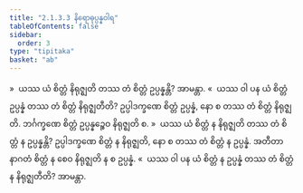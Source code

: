```yaml
---
title: "2.1.3.3 နိရောဓုပ္ပန္နဝါရ"
tableOfContents: false
sidebar:
  order: 3
type: "tipitaka"
basket: "ab"
---
```



<DynamicBreadcrumb />

<Division number="107">

<Paragraph number="513">
»  ယဿ ယံ စိတ္တံ နိရုဇ္ဈတိ တဿ တံ စိတ္တံ ဥပ္ပန္နန္တိ? အာမန္တာ.
</Paragraph>

<Paragraph number="514">
«  ယဿ ဝါ ပန ယံ စိတ္တံ ဥပ္ပန္နံ တဿ တံ စိတ္တံ နိရုဇ္ဈတီတိ?
</Paragraph>

<Paragraph number="515">
ဥပ္ပါဒက္ခဏေ စိတ္တံ ဥပ္ပန္နံ, နော စ တဿ တံ စိတ္တံ နိရုဇ္ဈတိ. ဘင်္ဂက္ခဏေ စိတ္တံ ဥပ္ပန္နဉ္စေဝ နိရုဇ္ဈတိ စ.
</Paragraph>

<Paragraph number="516">
»  ယဿ ယံ စိတ္တံ န နိရုဇ္ဈတိ တဿ တံ စိတ္တံ န ဥပ္ပန္နန္တိ?
</Paragraph>

<Paragraph number="517">
ဥပ္ပါဒက္ခဏေ စိတ္တံ န နိရုဇ္ဈတိ, နော စ တဿ တံ စိတ္တံ န ဥပ္ပန္နံ. အတီတာနာဂတံ စိတ္တံ န စေဝ နိရုဇ္ဈတိ န စ ဥပ္ပန္နံ.
</Paragraph>

<Paragraph number="518">
«  ယဿ ဝါ ပန ယံ စိတ္တံ န ဥပ္ပန္နံ တဿ တံ စိတ္တံ န နိရုဇ္ဈတီတိ? အာမန္တာ.
</Paragraph>
</Division>